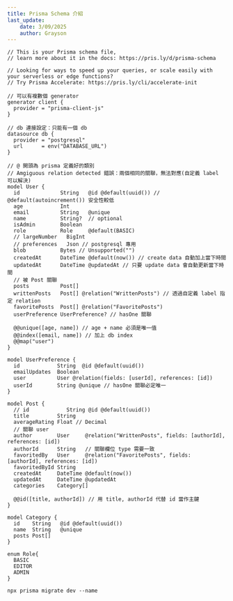 ```yaml
---
title: Prisma Schema 介紹
last_update:
    date: 3/09/2025
    author: Grayson
---
```



```tsx filename="schema.prisma"
// This is your Prisma schema file,
// learn more about it in the docs: https://pris.ly/d/prisma-schema

// Looking for ways to speed up your queries, or scale easily with your serverless or edge functions?
// Try Prisma Accelerate: https://pris.ly/cli/accelerate-init

// 可以有複數個 generator
generator client {
  provider = "prisma-client-js"
}

// db 連接設定：只能有一個 db
datasource db {
  provider = "postgresql"
  url      = env("DATABASE_URL")
}

// @ 開頭為 prisma 定義好的類別
// Amgiguous relation detected 錯誤：兩個相同的關聯，無法對應(自定義 label 可以解決)
model User {
  id             String   @id @default(uuid()) // @default(autoincrement()) 安全性較低
  age            Int
  email          String   @unique
  name           String?  // optional
  isAdmin        Boolean
  role           Role     @default(BASIC)
  // largeNumber   BigInt
  // preferences   Json // postgresql 專用
  blob           Bytes // Unsupported("")
  createdAt      DateTime @default(now()) // create data 自動加上當下時間
  updatedAt      DateTime @updatedAt // 只要 update data 會自動更新當下時間
  // 被 Post 關聯
  posts          Post[]
  writtenPosts   Post[] @relation("WrittenPosts") // 透過自定義 label 指定 relation
  favoritePosts  Post[] @relation("FavoritePosts")
  userPreference UserPreference? // hasOne 關聯

  @@unique([age, name]) // age + name 必須是唯一值
  @@index([email, name]) // 加上 db index
  @@map("user")
}

model UserPreference {
  id            String  @id @default(uuid())
  emailUpdates  Boolean
  user          User @relation(fields: [userId], references: [id])
  userId        String @unique // hasOne 關聯必定唯一
}

model Post {
  // id            String @id @default(uuid())  
  title         String
  averageRating Float // Decimal
  // 關聯 user
  author        User     @relation("WrittenPosts", fields: [authorId], references: [id])
  authorId      String   // 關聯欄位 type 需要一致 
  favoritedBy   User     @relation("FavoritePosts", fields: [authorId], references: [id])
  favoritedById String
  createdAt     DateTime @default(now())
  updatedAt     DateTime @updatedAt
  categories    Category[]  

  @@id([title, authorId]) // 用 title, authorId 代替 id 當作主鍵
}

model Category {
  id    String   @id @default(uuid())
  name  String   @unique
  posts Post[]
}

enum Role{
  BASIC
  EDITOR
  ADMIN
}
```

```shell
npx prisma migrate dev --name
```

<UseGiscus></UseGiscus>